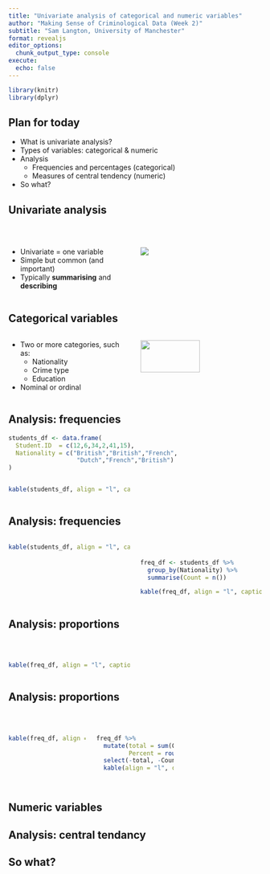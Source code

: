 ```yaml
---
title: "Univariate analysis of categorical and numeric variables"
author: "Making Sense of Criminological Data (Week 2)"
subtitle: "Sam Langton, University of Manchester"
format: revealjs
editor_options: 
  chunk_output_type: console
execute:
  echo: false
---
```


```r
library(knitr)
library(dplyr)
```


## Plan for today

- What is univariate analysis?
- Types of variables: categorical & numeric
- Analysis
  - Frequencies and percentages (categorical)
  - Measures of central tendency (numeric)
- So what?

## Univariate analysis

<br>

::: columns
::: {.column width="50%"}
- Univariate = one variable
- Simple but common (and important)
- Typically **summarising** and **describing** 
:::

::: {.column width="50%"}

![](img/unicycle.gif)
:::
:::

## Categorical variables

::: columns
::: {.column width="50%"}
- Two or more categories, such as:
  - Nationality
  - Crime type
  - Education
- Nominal or ordinal

:::

::: {.column width="50%"}

![](img/categorical.png){width=70%}

:::
:::

## Analysis: frequencies 

```r
students_df <- data.frame(
  Student.ID  = c(12,6,34,2,41,15),
  Nationality = c("British","British","French",
                   "Dutch","French","British")
)
```

::: columns
::: {.column width="50%"}
```r
kable(students_df, align = "l", caption = "Raw data") 
```

:::

::: {.column width="50%"}
  
:::

:::

## Analysis: frequencies 

::: columns
::: {.column width="50%"}
```r
kable(students_df, align = "l", caption = "Raw data")
```
:::

::: {.column width="50%"}

<br>

```r
freq_df <- students_df %>% 
  group_by(Nationality) %>% 
  summarise(Count = n())

kable(freq_df, align = "l", caption = "Frequency table")
```

:::
:::

## Analysis: proportions

<br>

::: columns
::: {.column width="50%"}

```r
kable(freq_df, align = "l", caption = "Frequency table")
```

:::

::: {.column width="50%"}

:::
:::

## Analysis: proportions

<br>

::: columns
::: {.column width="50%"}

```r
kable(freq_df, align = "l", caption = "Frequency table")
```

:::

::: {.column width=50%}

```r
freq_df %>% 
  mutate(total = sum(Count),
         Percent = round(Count/total*100, 0)) %>% 
  select(-total, -Count) %>% 
  kable(align = "l", caption = "Proportion table")
  
```

:::

::: {.column width=50%}
  
:::

:::

## Numeric variables

## Analysis: central tendancy

## So what?


